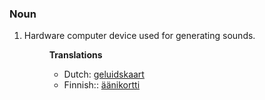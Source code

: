 ===Noun===
#Hardware computer device used for generating sounds.
#:'''Translations'''
#:*Dutch: [[geluidskaart]]
#:*Finnish:: [[äänikortti]]
